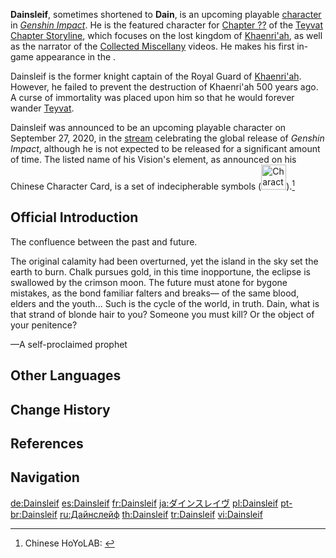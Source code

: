 {{CharacterTabs}}
{{Upcoming}}
{{Character Infobox
|image            = <gallery>
Character Dainsleif Card.png|Card
NPC Dainsleif.png|In-Game
</gallery>
|type             = Upcoming
|name             = Dainsleif
|birthday         = 
|element          = [[File:Character Dainsleif Vision.svg|40px]]
|constellation    = <u>Chinese</u>: {{zh|蛇环座|rm=Shéhuánzuò|tl=Snake Ring Constellation}}<br><u>Japanese</u>: {{ja|蛇輪座|rm=Jarinza|tl=Snake Ring Constellation}}
|affiliation      = Eclipse Dynasty
|weapon           = 
|quality          = 
|region           = Khaenri'ah
|location         = Mondstadt
|location2        = Liyue
|location3        = Sumeru
|title            = Bough Keeper
|title2           = Twilight Sword
|titleRef2        = <ref>{{Ref/Quest|A Soul Set Apart}}</ref><ref>{{Ref/Quest|In the Depths, an Unexpected Reunion}}</ref>
|voiceEN          = {{w|Yuri Lowenthal}}<ref name="Dainsleif EN/JP">Twitter: [https://twitter.com/GenshinImpact/status/1325704179181002752 EN & JP VA Announcement]</ref>
|voiceCN          = [https://baike.baidu.com/item/孙晔/6639799 Sun Ye ({{zh|孙晔}})]<ref>Bilibili: [https://www.bilibili.com/video/BV1At4y1q7UQ Teyvat Chapter Storyline Preview]</ref>
|voiceJP          = {{w|Kenjiro Tsuda|Tsuda Kenjiro ({{ja|津田健次郎}})}}<ref name="Dainsleif EN/JP" />
|voiceKR          = {{w|Choi Han|Choi Han ({{ko|최한}})}}<ref>Twitter: [https://twitter.com/genshinimpactkr/status/1325716072251629568 KR VA Announcement]</ref>
|sibling          = Vedrfolnir
|siblingNote      = older brother
}}
'''Dainsleif''', sometimes shortened to '''Dain''', is an upcoming playable [[character]] in ''[[Genshin Impact]]''. He is the featured character for [[Chapter ??]] of the [[Archon Quests|Teyvat Chapter Storyline]], which focuses on the lost kingdom of [[Khaenri'ah]], as well as the narrator of the [[Collected Miscellany]] videos. He makes his first in-game appearance in the {{Quest|Bough Keeper: Dainsleif}}.

Dainsleif is the former knight captain of the Royal Guard of [[Khaenri'ah]]. However, he failed to prevent the destruction of Khaenri'ah 500 years ago. A curse of immortality was placed upon him so that he would forever wander [[Teyvat]].

Dainsleif was announced to be an upcoming playable character on September 27, 2020, in the [https://www.bilibili.com/video/BV1rv411C7kX/?t=2830 stream] celebrating the global release of ''Genshin Impact'', although he is not expected to be released for a significant amount of time. The listed name of his Vision's element, as announced on his Chinese Character Card, is a set of indecipherable symbols ([[File:Character Dainsleif Vision.svg|40px]]).<ref>Chinese HoYoLAB: [https://bbs.mihoyo.com/ys/article/1897062 {{zh|「拾枝者」 ·戴因斯雷布}}]</ref>

==Official Introduction==
{{Official Introduction
|title="Bough Keeper" &mdash; Dainsleif
|link=https://www.hoyolab.com/article/18296
|character=Dainsleif
}}
The confluence between the past and future.

The original calamity had been overturned, yet the island in the sky set the earth to burn. Chalk pursues gold, in this time inopportune, the eclipse is swallowed by the crimson moon. The future must atone for bygone mistakes, as the bond familiar falters and breaks&mdash; of the same blood, elders and the youth... Such is the cycle of the world, in truth. Dain, what is that strand of blonde hair to you? Someone you must kill? Or the object of your penitence?

&mdash;A self-proclaimed prophet

==Other Languages==
{{Other Languages|default_hidden = 1
|en      = Dainsleif
|zhs     = 戴因斯雷布
|zhs_rm  = Dàiyīnsīléibù
|zht     = 戴因斯雷布
|zht_rm  = Dàiyīnsīléibù
|ja      = ダインスレイヴ
|ja_rm   = Dainsureivu
|ko      = 데인슬레이프
|ko_rm   = De'inseulleipeu
|es      = Dainsleif
|fr      = Dainsleif
|ru      = Дайнслейф
|th      = Dainsleif
|vi      = Dainsleif
|de      = Dainsleif
|id      = Dainsleif
|pt      = Dainsleif
|tr      = Dainsleif
|it      = Dainsleif
}}

==Change History==
{{Change History|introduced=1.3}}

==References==
{{Reflist|2}}

==Navigation==
{{Character Navbox}}

[[de:Dainsleif]]
[[es:Dainsleif]]
[[fr:Dainsleif]]
[[ja:ダインスレイヴ]]
[[pl:Dainsleif]]
[[pt-br:Dainsleif]]
[[ru:Дайнслейф]]
[[th:Dainsleif]]
[[tr:Dainsleif]]
[[vi:Dainsleif]]